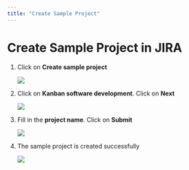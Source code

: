 ```yaml
---
title: "Create Sample Project"
---
```


# Create Sample Project in JIRA

1.	Click on **Create sample project**

    ![](images/jira16.png)

2.	Click on **Kanban software development**.  Click on **Next**

    ![](images/jira17.png)

3.	Fill in the **project name**.  Click on **Submit**

    ![](images/jira18.png)

4.	The sample project is created successfully

    ![](images/jira19.png)

